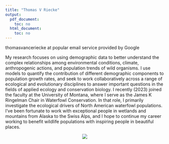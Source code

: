 ```yaml
---
title: "Thomas V Riecke"
output:
  pdf_document:
    toc: no
  html_document:
    toc: no
---
```

thomasvanceriecke at popular email service provided by Google

My research focuses on using demographic data to better understand the complex relationships among environmental conditions, climate, anthropogenic actions, and population trends of wild organisms. I use models to quantify the contribution of different demographic components to population growth rates, and seek to work collaboratively across a range of ecological and evolutionary disciplines to answer important questions in the fields of applied ecology and conservation biology. I recently (2023) joined the faculty at the University of Montana, where I serve as the James K Ringelman Chair in Waterfowl Conservation. In that role, I primarily investigate the ecological drivers of North American waterfowl populations.  I’ve been fortunate to work with exceptional people in wetlands and mountains from Alaska to the Swiss Alps, and I hope to continue my career working to benefit wildlife populations with inspiring people in beautiful places.




<center>
![](./images/tutakoke.png)
</center>




